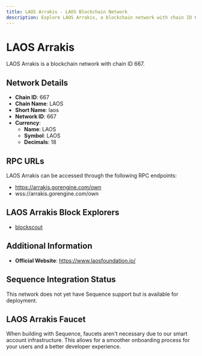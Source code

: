 ```yaml
--- 
title: LAOS Arrakis - LAOS Blockchain Network
description: Explore LAOS Arrakis, a blockchain network with chain ID 667. Learn about its native currency, LAOS, and how to interact with the network.
---
```


# LAOS Arrakis

LAOS Arrakis is a blockchain network with chain ID 667.

## Network Details

- **Chain ID**: 667
- **Chain Name**: LAOS
- **Short Name**: laos
- **Network ID**: 667
- **Currency**: 
  - **Name**: LAOS
  - **Symbol**: LAOS
  - **Decimals**: 18

## RPC URLs

LAOS Arrakis can be accessed through the following RPC endpoints:

- https://arrakis.gorengine.com/own
- wss://arrakis.gorengine.com/own

## LAOS Arrakis Block Explorers

- [blockscout](https://arrakis.gorengine.com)

## Additional Information

- **Official Website**: https://www.laosfoundation.io/

## Sequence Integration Status

This network does not yet have Sequence support but is available for deployment.

## LAOS Arrakis Faucet

When building with Sequence, faucets aren't necessary due to our smart account infrastructure. This allows for a smoother onboarding process for your users and a better developer experience.
